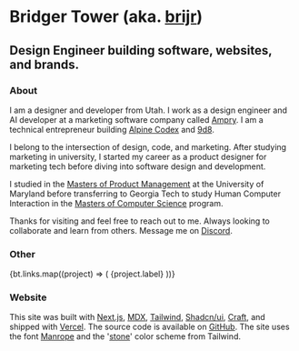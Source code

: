 
# Bridger Tower <span className="text-muted-foreground">(aka. [brijr](https://github.com/brijr))</span>

## Design Engineer building software, websites, and brands.

<PortfolioLinks />

### About

I am a designer and developer from Utah. I work as a design engineer and AI developer at a marketing software company called [Ampry](https://ampry.com). I am a technical entrepreneur building [Alpine Codex](https://alpinecodex.com) and [9d8](https://9d8.dev).

I belong to the intersection of design, code, and marketing. After studying marketing in university, I started my career as a product designer for marketing tech before diving into software design and development.

I studied in the [Masters of Product Management](https://pm.umd.edu/program/mppm/) at the University of Maryland before transferring to Georgia Tech to study Human Computer Interaction in the [Masters of Computer Science](https://omscs.gatech.edu/) program.

Thanks for visiting and feel free to reach out to me. Always looking to collaborate and learn from others. Message me on [Discord](https://discord.gg/s5w6Y5cr).

### Other

<div className="grid gap-3 pt-2">
  {bt.links.map((project) => (
    <OutLink href={project.href} key={project.label} desc={project.desc}>
      {project.label}
    </OutLink>
  ))}
</div>

### Website

This site was built with [Next.js](https://nextjs.org), [MDX](https://mdxjs.com), [Tailwind](https://tailwindcss.com), [Shadcn/ui](https://ui.shadcn.com), [Craft](https://github.com/brijr/craft), and shipped with [Vercel](https://vercel.com). The source code is available on [GitHub](https://github.com/brijr/home). The site uses the font [Manrope](https://www.gent.media/manrope) and the '[stone](https://tailwindcss.com/docs/customizing-colors)' color scheme from Tailwind.

